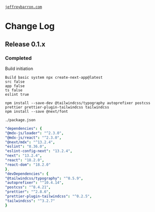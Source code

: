 [`jeffreybarron.com`](https://jeffreybarron.com)

# Change Log

## Release 0.1.x

### Completed

Build initiation

```shell
Build basic system npx create-next-app@latest
src false
app false
ts false
eslint true

npm install --save-dev @tailwindcss/typography autoprefixer postcss prettier prettier-plugin-tailwindcss tailwindcss
npm install --save @next/font
```

`./package.json`

```yaml
"dependencies": {
"@mdx-js/loader": "^2.3.0",
"@mdx-js/react": "^2.3.0",
"@next/mdx": "^13.2.4",
"eslint": "8.36.0",
"eslint-config-next": "13.2.4",
"next": "13.2.4",
"react": "18.2.0",
"react-dom": "18.2.0"
},
"devDependencies": {
"@tailwindcss/typography": "^0.5.9",
"autoprefixer": "^10.4.14",
"postcss": "^8.4.21",
"prettier": "^2.8.6",
"prettier-plugin-tailwindcss": "^0.2.5",
"tailwindcss": "^3.2.7"
}
```
